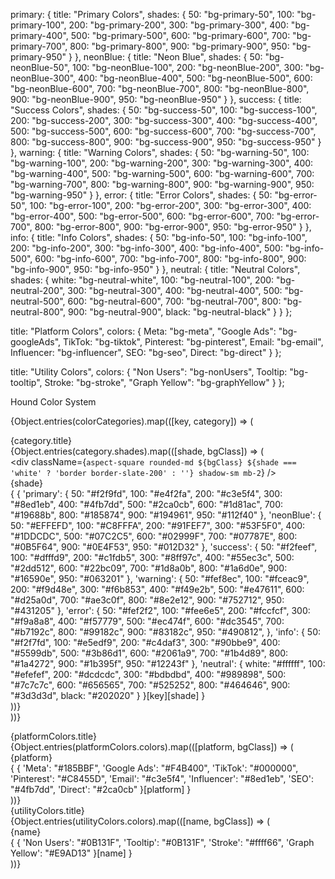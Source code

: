 
<Meta title="Hound - Color System" />

  primary: {
    title: "Primary Colors",
    shades: {
      50: "bg-primary-50",
      100: "bg-primary-100",
      200: "bg-primary-200",
      300: "bg-primary-300",
      400: "bg-primary-400",
      500: "bg-primary-500",
      600: "bg-primary-600",
      700: "bg-primary-700",
      800: "bg-primary-800",
      900: "bg-primary-900",
      950: "bg-primary-950"
    }
  },
  neonBlue: {
    title: "Neon Blue",
    shades: {
      50: "bg-neonBlue-50",
      100: "bg-neonBlue-100",
      200: "bg-neonBlue-200",
      300: "bg-neonBlue-300",
      400: "bg-neonBlue-400",
      500: "bg-neonBlue-500",
      600: "bg-neonBlue-600",
      700: "bg-neonBlue-700",
      800: "bg-neonBlue-800",
      900: "bg-neonBlue-900",
      950: "bg-neonBlue-950"
    }
  },
  success: {
    title: "Success Colors",
    shades: {
      50: "bg-success-50",
      100: "bg-success-100",
      200: "bg-success-200",
      300: "bg-success-300",
      400: "bg-success-400",
      500: "bg-success-500",
      600: "bg-success-600",
      700: "bg-success-700",
      800: "bg-success-800",
      900: "bg-success-900",
      950: "bg-success-950"
    }
  },
  warning: {
    title: "Warning Colors",
    shades: {
      50: "bg-warning-50",
      100: "bg-warning-100",
      200: "bg-warning-200",
      300: "bg-warning-300",
      400: "bg-warning-400",
      500: "bg-warning-500",
      600: "bg-warning-600",
      700: "bg-warning-700",
      800: "bg-warning-800",
      900: "bg-warning-900",
      950: "bg-warning-950"
    }
  },
  error: {
    title: "Error Colors",
    shades: {
      50: "bg-error-50",
      100: "bg-error-100",
      200: "bg-error-200",
      300: "bg-error-300",
      400: "bg-error-400",
      500: "bg-error-500",
      600: "bg-error-600",
      700: "bg-error-700",
      800: "bg-error-800",
      900: "bg-error-900",
      950: "bg-error-950"
    }
  },
  info: {
    title: "Info Colors",
    shades: {
      50: "bg-info-50",
      100: "bg-info-100",
      200: "bg-info-200",
      300: "bg-info-300",
      400: "bg-info-400",
      500: "bg-info-500",
      600: "bg-info-600",
      700: "bg-info-700",
      800: "bg-info-800",
      900: "bg-info-900",
      950: "bg-info-950"
    }
  },
  neutral: {
    title: "Neutral Colors",
    shades: {
      white: "bg-neutral-white",
      100: "bg-neutral-100",
      200: "bg-neutral-200",
      300: "bg-neutral-300",
      400: "bg-neutral-400",
      500: "bg-neutral-500",
      600: "bg-neutral-600",
      700: "bg-neutral-700",
      800: "bg-neutral-800",
      900: "bg-neutral-900",
      black: "bg-neutral-black"
    }
  }
};

  title: "Platform Colors",
  colors: {
    Meta: "bg-meta",
    "Google Ads": "bg-googleAds",
    TikTok: "bg-tiktok",
    Pinterest: "bg-pinterest",
    Email: "bg-email",
    Influencer: "bg-influencer",
    SEO: "bg-seo",
    Direct: "bg-direct"
  }
};

  title: "Utility Colors",
  colors: {
    "Non Users": "bg-nonUsers",
    Tooltip: "bg-tooltip",
    Stroke: "bg-stroke",
    "Graph Yellow": "bg-graphYellow"
  }
};

<div className="max-w-7xl mx-auto bg-white p-8 space-y-12">
  <div className="text-xl font-semibold text-slate-800 pb-4 border-b">Hound Color System</div>

  {Object.entries(colorCategories).map(([key, category]) => (
    <div key={key}>
      <div className="font-medium text-base text-slate-700 mb-4">{category.title}</div>
      <div className="grid grid-cols-11 gap-1">
        {Object.entries(category.shades).map(([shade, bgClass]) => (
          <div key={shade} className="text-center">
            <div className={`aspect-square rounded-md ${bgClass} ${shade === 'white' ? 'border border-slate-200' : ''} shadow-sm mb-2`} />
            <div className="text-[11px] font-medium text-slate-600">{shade}</div>
            <div className="text-[11px] font-mono text-slate-500 hover:text-slate-800 cursor-pointer transition-colors select-all">{
              {
                'primary': {
                  50: "#f2f9fd", 100: "#e4f2fa", 200: "#c3e5f4", 300: "#8ed1eb",
                  400: "#4fb7dd", 500: "#2ca0cb", 600: "#1d81ac", 700: "#19688b",
                  800: "#185874", 900: "#194961", 950: "#112f40"
                },
                'neonBlue': {
                  50: "#EFFEFD", 100: "#C8FFFA", 200: "#91FEF7", 300: "#53F5F0",
                  400: "#1DDCDC", 500: "#07C2C5", 600: "#02999F", 700: "#07787E",
                  800: "#0B5F64", 900: "#0E4F53", 950: "#012D32"
                },
                'success': {
                  50: "#f2feef", 100: "#dfffd9", 200: "#c1fdb5", 300: "#8ff97c",
                  400: "#55ec3c", 500: "#2dd512", 600: "#22bc09", 700: "#1d8a0b",
                  800: "#1a6d0e", 900: "#16590e", 950: "#063201"
                },
                'warning': {
                  50: "#fef8ec", 100: "#fceac9", 200: "#f9d48e", 300: "#f6b853",
                  400: "#f49e2b", 500: "#e47611", 600: "#d25a0d", 700: "#ae3c0f",
                  800: "#8e2e12", 900: "#752712", 950: "#431205"
                },
                'error': {
          50: "#fef2f2",
          100: "#fee6e5",
          200: "#fccfcf",
          300: "#f9a8a8",
          400: "#f57779",
          500: "#ec474f",
          600: "#dc3545",
          700: "#b7192c",
          800: "#99182c",
          900: "#83182c",
          950: "#490812",
        },
                'info': {
                  50: "#f2f7fd", 100: "#e5edf9", 200: "#c4daf3", 300: "#90bbe9",
                  400: "#5599db", 500: "#3b86d1", 600: "#2061a9", 700: "#1b4d89",
                  800: "#1a4272", 900: "#1b395f", 950: "#12243f"
                },
                'neutral': {
                  white: "#ffffff", 100: "#efefef", 200: "#dcdcdc", 300: "#bdbdbd",
                  400: "#989898", 500: "#7c7c7c", 600: "#656565", 700: "#525252",
                  800: "#464646", 900: "#3d3d3d", black: "#202020"
                }
              }[key][shade]
            }</div>
          </div>
        ))}
      </div>
    </div>
  ))}

  <div>
    <div className="font-medium text-base text-slate-700 mb-4">{platformColors.title}</div>
    <div className="grid grid-cols-8 gap-4">
      {Object.entries(platformColors.colors).map(([platform, bgClass]) => (
        <div key={platform} className="text-center">
          <div className={`aspect-square rounded-md ${bgClass} shadow-sm mb-2`} />
          <div className="text-[11px] font-medium text-slate-600">{platform}</div>
          <div className="text-[11px] font-mono text-slate-500 hover:text-slate-800 cursor-pointer transition-colors select-all">{
            {
              'Meta': "#185BBF",
              'Google Ads': "#F4B400",
              'TikTok': "#000000",
              'Pinterest': "#C8455D",
              'Email': "#c3e5f4",
              'Influencer': "#8ed1eb",
              'SEO': "#4fb7dd",
              'Direct': "#2ca0cb"
            }[platform]
          }</div>
        </div>
      ))}
    </div>
  </div>

  <div>
    <div className="font-medium text-base text-slate-700 mb-4">{utilityColors.title}</div>
    <div className="grid grid-cols-8 gap-4">
      {Object.entries(utilityColors.colors).map(([name, bgClass]) => (
        <div key={name} className="text-center">
          <div className={`aspect-square rounded-md ${bgClass} shadow-sm mb-2`} />
          <div className="text-[11px] font-medium text-slate-600">{name}</div>
          <div className="text-[11px] font-mono text-slate-500 hover:text-slate-800 cursor-pointer transition-colors select-all">{
            {
              'Non Users': "#0B131F",
              'Tooltip': "#0B131F",
              'Stroke': "#ffff66",
              'Graph Yellow': "#E9AD13"
            }[name]
          }</div>
        </div>
      ))}
    </div>
  </div>

</div>